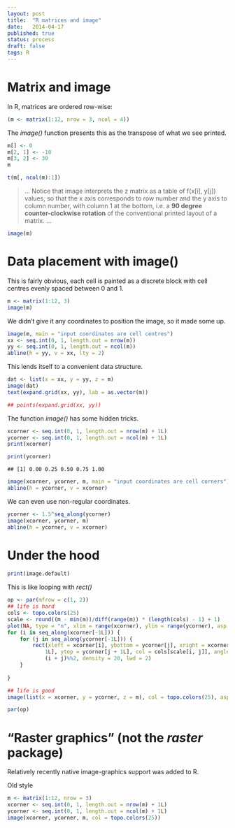 ```yaml
---
layout: post
title:  "R matrices and image"
date:   2014-04-17
published: true
status: process
draft: false
tags: R 
---
```



Matrix and image
========================================================
In R, matrices are ordered row-wise: 


```r
(m <- matrix(1:12, nrow = 3, ncol = 4))
```


The *image()* function presents this as the transpose of what we see printed. 


```r
m[] <- 0
m[2, 1] <- -10
m[3, 2] <- 30
m
```

```r
t(m[, ncol(m):1])
```





> ... Notice that image interprets the z matrix as a table of f(x[i], y[j]) values, 
> so that the x axis corresponds to row number and the y axis to column number, 
> with column 1 at the bottom, i.e. a __90 degree counter-clockwise rotation__ of 
> the conventional printed layout of a matrix.
> ...


```r
image(m)
```


Data placement with image()
===========================================
This is fairly obvious, each cell is painted as a discrete block with cell centres evenly spaced between 0 and 1. 

```r
m <- matrix(1:12, 3)
image(m)
```


We didn't give it any coordinates to position the image, so it made some up. 


```r
image(m, main = "input coordinates are cell centres")
xx <- seq.int(0, 1, length.out = nrow(m))
yy <- seq.int(0, 1, length.out = ncol(m))
abline(h = yy, v = xx, lty = 2)
```

This lends itself to a convenient data structure. 


```r
dat <- list(x = xx, y = yy, z = m)
image(dat)
text(expand.grid(xx, yy), lab = as.vector(m))
```

```r

## points(expand.grid(xx, yy))
```


The function *image()* has some hidden tricks. 


```r
xcorner <- seq.int(0, 1, length.out = nrow(m) + 1L)
ycorner <- seq.int(0, 1, length.out = ncol(m) + 1L)
print(xcorner)
```


```r
print(ycorner)
```

```
## [1] 0.00 0.25 0.50 0.75 1.00
```

```r
image(xcorner, ycorner, m, main = "input coordinates are cell corners")
abline(h = ycorner, v = xcorner)
```


We can even use non-regular coordinates. 


```r
ycorner <- 1.5^seq_along(ycorner)
image(xcorner, ycorner, m)
abline(h = ycorner, v = xcorner)
```



Under the hood
=====================================================



```r
print(image.default)
```



This is  like looping with *rect()*


```r
op <- par(mfrow = c(1, 2))
## life is hard
cols <- topo.colors(25)
scale <- round((m - min(m))/diff(range(m)) * (length(cols) - 1) + 1)
plot(NA, type = "n", xlim = range(xcorner), ylim = range(ycorner), asp = 1)
for (i in seq_along(xcorner[-1L])) {
    for (j in seq_along(ycorner[-1L])) {
        rect(xleft = xcorner[i], ybottom = ycorner[j], xright = xcorner[i + 
            1L], ytop = ycorner[j + 1L], col = cols[scale[i, j]], angle = 45 * 
            (i + j)%%2, density = 20, lwd = 2)
    }
    
}

## life is good
image(list(x = xcorner, y = ycorner, z = m), col = topo.colors(25), asp = 1)
```


```r

par(op)
```


"Raster graphics" (not the *raster* package)
===========================================================
Relatively recently native image-graphics support was added to R. 

Old style

```r
m <- matrix(1:12, nrow = 3)
xcorner <- seq.int(0, 1, length.out = nrow(m) + 1L)
ycorner <- seq.int(0, 1, length.out = ncol(m) + 1L)
image(xcorner, ycorner, m, col = topo.colors(25))
```
